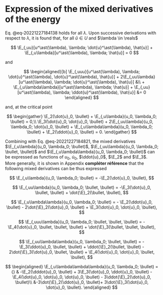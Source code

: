 # Expression of the mixed derivatives of the energy

$$
\newcommand{\E}{\mathcal{E}}
\newcommand{\reals}{\mathbb{R}}
$$

Eq. @eq-20221227184138 holds for all $\lambda$. Upon successive derivations with respect to $\lambda$, it is found that,
for all $\hat{u} \in U$ and $\lambda \in \reals$

$$
\E_{,uu}[u^\ast(\lambda), \lambda; \dot{u}^\ast(\lambda), \hat{u}] + \E_{,u\lambda}[u^\ast(\lambda), \lambda; \hat{u}] = 0
$$

and

$$
\begin{aligned}[b]
\E_{,uuu}[u^\ast(\lambda), \lambda; \dot{u}^\ast(\lambda), \dot{u}^\ast(\lambda), \hat{u}] + 2\E_{,uu\lambda}[u^\ast(\lambda), \lambda; \dot{u}^\ast(\lambda), \hat{u}] &\\
+ \E_{,u\lambda\lambda}[u^\ast(\lambda), \lambda; \hat{u}] + \E_{,uu}[u^\ast(\lambda), \lambda; \ddot{u}^\ast(\lambda), \hat{u}] &= 0
\end{aligned}
$$

and, at the critical point

$$
\begin{gather}
  \E_2(\dot{u}_0, \bullet) + \E_{,u\lambda}(u_0, \lambda_0; \bullet) = 0,\\
  \E_3(\dot{u}_0, \dot{u}_0, \bullet) + 2\E_{,uu\lambda}(u_0, \lambda_0; \dot{u}_0, \bullet) + \E_{,u\lambda\lambda}(u_0, \lambda_0; \bullet) + \E_2(\ddot{u}_0, \bullet) = 0.
\end{gather}
$$

Combining with Eq. @eq-20221227184821, the mixed derivatives $\E_{,u\lambda}(u_0, \lambda_0; \bullet)$,
$\E_{,uu\lambda}(u_0, \lambda_0; \bullet, \bullet)$ and $\E_{,u\lambda\lambda}(u_0, \lambda_0; \bullet)$ can be
expressed as functions of $u_0$, $\dot{u}_0$, $\ddot{u}_0$, $\E_2$ and $\E_3$. More generally, it is shown in Appendix
**compléter référence** that the following mixed derivatives can be thus expressed

$$
\E_{,u\lambda}(u_0, \lambda_0; \bullet) = -\E_2(\dot{u}_0, \bullet),
$$

$$
\E_{,uu\lambda}(u_0, \lambda_0; \bullet, \bullet) = -\E_3(\dot{u}_0, \bullet, \bullet) + \dot{\E}_2(\bullet, \bullet),
$$

$$
\E_{,u\lambda\lambda}(u_0, \lambda_0; \bullet) = - \E_2(\ddot{u}_0, \bullet) - 2\dot{\E}_2(\dot{u}_0, \bullet) + \E_3(\dot{u}_0, \dot{u}_0, \bullet),
$$

$$
\E_{,uuu\lambda}(u_0, \lambda_0; \bullet, \bullet, \bullet) = -\E_4(\dot{u}_0, \bullet, \bullet, \bullet) + \dot{\E}_3(\bullet, \bullet, \bullet),
$$

$$
\E_{,uu\lambda\lambda}(u_0, \lambda_0; \bullet, \bullet) = - \E_3(\ddot{u}_0, \bullet, \bullet) + \ddot{\E}_2(\bullet, \bullet) - 2\dot{\E}_3(\dot{u}_0, \bullet, \bullet) + \E_4(\dot{u}_0, \dot{u}_0, \bullet, \bullet),
$$

$$
\begin{aligned}
\E_{,u\lambda\lambda\lambda}(u_0, \lambda_0; \bullet) ={} & -\E_2(\dddot{u}_0, \bullet) + 3\E_3(\dot{u}_0, \ddot{u}_0, \bullet) - \E_4(\dot{u}_0, \dot{u}_0, \dot{u}_0, \bullet) - 3\ddot{\E}_2(\dot{u}_0, \bullet)\\
  &-3\dot{\E}_2(\ddot{u}_0, \bullet)+ 3\dot{\E}_3(\dot{u}_0, \dot{u}_0, \bullet).
\end{aligned}
$$
